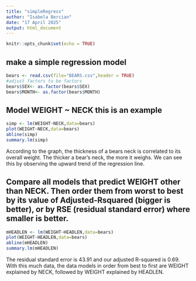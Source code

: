 ```yaml
---
title: "simpleRegress"
author: "Isabela Bercian"
date: "17 April 2025"
output: html_document
---
```


```r
knitr::opts_chunk$set(echo = TRUE)
```

## make a simple regression model

```r
bears <- read.csv(file="BEARS.csv",header = TRUE)
#adjust factors to be factors
bears$SEX<- as.factor(bears$SEX)
bears$MONTH<- as.factor(bears$MONTH)
```

## Model WEIGHT ~ NECK  this is an example  

```r
simp <- lm(WEIGHT~NECK,data=bears)
plot(WEIGHT~NECK,data=bears)
abline(simp)
summary.lm(simp)
```

According to the graph, the thickness of a bears neck is correlated to its overall weight. The thicker a bear's neck, the more it weighs. We can see this by observing the upward trend of the regression line. 

## Compare all models that predict WEIGHT other than NECK. Then order them from worst to best by its value of Adjusted-Rsquared (bigger is better), or by RSE (residual standard error) where smaller is better. 

```r
mHEADLEN <- lm(WEIGHT~HEADLEN,data=bears)
plot(WEIGHT~HEADLEN,data=bears)
abline(mHEADLEN)
summary.lm(mHEADLEN)
```

The residual standard error is 43.91 and our adjusted R-squared is 0.69. With this much data, the data models in order from best to first are WEIGHT explained by NECK, followed by WEIGHT explained by HEADLEN.
